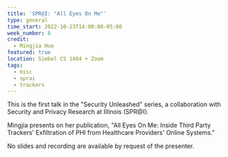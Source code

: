 ```yaml
---
title: 'SPR@I: "All Eyes On Me"'
type: general
time_start: 2022-10-23T14:00:00-05:00
week_number: 8
credit:
  - Mingjia Huo
featured: true
location: Siebel CS 1404 + Zoom
tags:
  - misc
  - sprai
  - trackers
---
```

This is the first talk in the "Security Unleashed" series, a collaboration with Security and Privacy Research at Illinois (SPR@I).

Mingjia presents on her publication, "All Eyes On Me: Inside Third Party Trackers' Exfiltration of PHI from Healthcare Providers' Online Systems."

No slides and recording are available by request of the presenter.